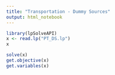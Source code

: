 ```yaml
---
title: "Transportation - Dummy Sources"
output: html_notebook
---
```


```r
library(lpSolveAPI)
x <- read.lp("PT_DS.lp")
x
```
```r
solve(x)
get.objective(x)
get.variables(x)

```

